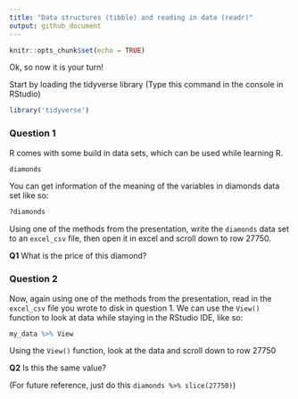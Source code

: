 ```yaml
---
title: "Data structures (tibble) and reading in data (readr)"
output: github_document
---
```


```r
knitr::opts_chunk$set(echo = TRUE)
```

Ok, so now it is your turn!

Start by loading the tidyverse library (Type this command in the console in RStudio)

```r
library('tidyverse')
```

### Question 1

R comes with some build in data sets, which can be used while learning R.

```r
diamonds
```

You can get information of the meaning of the variables in diamonds data set like so:

```r
?diamonds
```

Using one of the methods from the presentation, write the `diamonds` data set to an `excel_csv` file, then open it in excel and scroll down to row 27750.

__Q1__ What is the price of this diamond?

### Question 2

Now, again using one of the methods from the presentation, read in the `excel_csv` file you wrote to disk in question 1. We can use the `View()` function to look at data while staying in the RStudio IDE, like so:

```r
my_data %>% View
```

Using the `View()` function, look at the data and scroll down to row 27750

__Q2__ Is this the same value?

(For future reference, just do this `diamonds %>% slice(27750)`)

